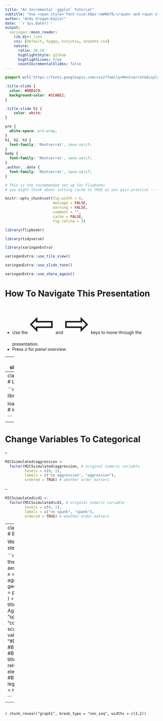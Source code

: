 ```yaml
---
title: "An Incremental `ggplot` Tutorial"
subtitle: "Use <span style='font-size:50px'>&#8678;</span> and <span style='font-size:50px'>&#8680;</span> to navigate."
author: "Andy Grogan-Kaylor"
date: '`r Sys.Date()`'
output:
  xaringan::moon_reader:
    lib_dir: libs
    css: [default, hygge, ninjutsu, animate.css]
    nature:
      ratio: 16:10
      highlightStyle: github
      highlightLines: true
      countIncrementalSlides: false
---
```


```css

@import url('https://fonts.googleapis.com/css2?family=Montserrat&display=swap');

.title-slide { 
  color: #D8D1C9;
  background-color: #1CABE2; 
}

.title-slide h1 {
    color: white;
}

pre {
  white-space: pre-wrap;
}
h1, h2, h3 {
  font-family: 'Montserrat', sans-serif;
}
body { 
  font-family: 'Montserrat', sans-serif;
}
.author, .date {
  font-family: 'Montserrat', sans-serif;
}

```

```r

# This is the recommended set up for flipbooks
# you might think about setting cache to TRUE as you gain practice --- building flipbooks from scracth can be time consuming

knitr::opts_chunk$set(fig.width = 6, 
                      message = FALSE, 
                      warning = FALSE, 
                      comment = "", 
                      cache = FALSE, 
                      fig.retina = 3)

library(flipbookr)

library(tidyverse)

library(xaringanExtra)

xaringanExtra::use_tile_view()

xaringanExtra::use_slide_tone()

xaringanExtra::use_share_again()


```

# How To Navigate This Presentation

* Use the <span style="font-size:100px">&#8678;</span> and <span style="font-size:100px">&#8680;</span> keys to move through the presentation.
* Press *o* for *panel overview*.

---
class: animated, slideInRight
# Introduction

This is an *incremental* demonstration of building a more sophisticated plot of the global families data.


---
class: animated, slideInRight
# Load The Data

```r

library(ggplot2) # call the library

load("MICSsimulated.RData") # load the data

```

---
# Change Variables To Categorical

--

```r

MICSsimulated$aggression <- 
  factor(MICSsimulated$aggression, # original numeric variable
         levels = c(0, 1), 
         labels = c("no aggression", "aggression"), 
         ordered = TRUE) # whether order matters

```

--

```r

MICSsimulated$cd1 <- 
  factor(MICSsimulated$cd1, # original numeric variable
         levels = c(0, 1), 
         labels = c("no spank", "spank"), 
         ordered = TRUE) # whether order matters

```

---
class: animated, slideInRight
# Bar Graph With Color Fill

We build up the plot step by step. 

```r

ggplot(MICSsimulated, # the data I am using
       aes( # aesthetic: what is in the graph
         x = cd1, #BREAK2
         fill = aggression #BREAK4
         )) +
  geom_bar( #BREAK3
    position = position_dodge() #BREAK5
  ) + #BREAK3
  labs( # labels
    title = "Spanking and Aggression", #BREAK6
    x = "spanking", #BREAK7
    y = "count" #BREAK7
    ) + 
  scale_fill_manual( #BREAK8
    values = c("#1CABE2", "#D8D1C9") #BREAK8
    ) + #BREAK8
  theme_minimal() + #BREAK9
  theme( # theme
    title = element_text(size = rel(1.5)), #BREAK9
    axis.text = element_text(size = rel(1.5)), #BREAK9
    legend.text=element_text(size = rel(1.5)) #BREAK9
    ) 

```

---

```r
```

`r chunk_reveal("graph1", break_type = "non_seq", widths = c(3,2))`





